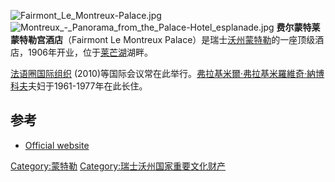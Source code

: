 [[File:Fairmont_Le_Montreux-Palace.jpg|thumb]]
[[File:Montreux_-_Panorama_from_the_Palace-Hotel_esplanade.jpg|thumb]]
'''费尔蒙特莱蒙特勒宫酒店'''（Fairmont Le Montreux Palace）是瑞士[[沃州|沃州]][[蒙特勒|蒙特勒]]的一座顶级酒店，1906年开业，位于[[莱芒湖|莱芒湖]]湖畔。

[[法语圈国际组织|法语圈国际组织]] (2010)等国际会议常在此举行。[[弗拉基米爾·弗拉基米羅維奇·納博科夫|弗拉基米爾·弗拉基米羅維奇·納博科夫]]夫妇于1961-1977年在此长住。

== 参考 ==
* [http://www.fairmont.com/montreux/ Official website] {{Wayback|url=http://www.fairmont.com/montreux/ |date=20210506201043 }}

{{coord|46.4387|N|6.9067|E|source:wikidata-and-enwiki-cat-tree_region:CH|display=title}}

[[Category:蒙特勒|Category:蒙特勒]]
[[Category:瑞士沃州国家重要文化财产|Category:瑞士沃州国家重要文化财产]]